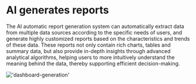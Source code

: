 #  AI generates reports

The AI automatic report generation system can automatically extract data from multiple data sources according to the specific needs of users, and generate highly customized reports based on the characteristics and trends of these data.
These reports not only contain rich charts, tables and summary data, but also provide in-depth insights through advanced analytical algorithms, helping users to more intuitively understand the meaning behind the data, thereby supporting efficient decision-making.

!['dashboard-generation'](/image/dashboard/dashboard-generation.gif)
